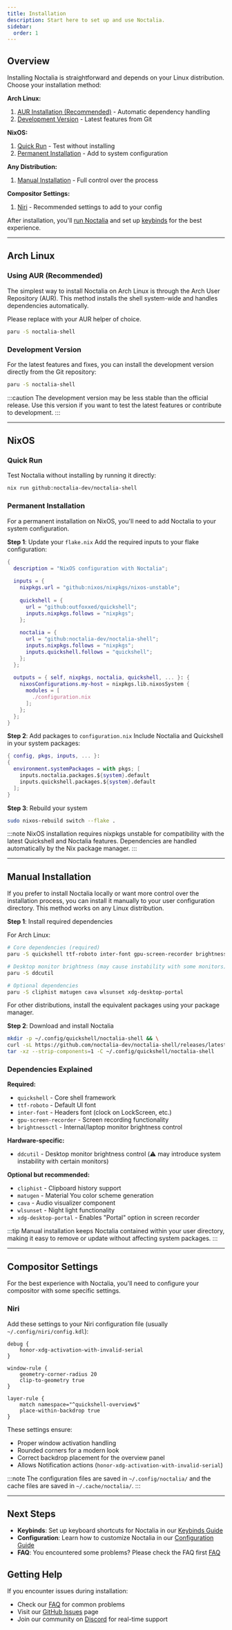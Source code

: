 ```yaml
---
title: Installation
description: Start here to set up and use Noctalia.
sidebar:
  order: 1
---
```


## Overview

Installing Noctalia is straightforward and depends on your Linux distribution.  
Choose your installation method:

**Arch Linux:**
1. [AUR Installation (Recommended)](#using-aur-recommended) - Automatic dependency handling
2. [Development Version](#development-version) - Latest features from Git

**NixOS:**
1. [Quick Run](#quick-run) - Test without installing
2. [Permanent Installation](#permanent-installation) - Add to system configuration

**Any Distribution:**
1. [Manual Installation](#manual-installation) - Full control over the process

**Compositor Settings:**
1. [Niri](#niri) - Recommended settings to add to your config

After installation, you'll [run Noctalia](#running-noctalia) and set up [keybinds](./keybinds) for the best experience.

---

## Arch Linux

### Using AUR (Recommended)
The simplest way to install Noctalia on Arch Linux is through the Arch User Repository (AUR). This method installs the shell system-wide and handles dependencies automatically.

Please replace with your AUR helper of choice.
```bash
paru -S noctalia-shell
```

### Development Version
For the latest features and fixes, you can install the development version directly from the Git repository:
```bash
paru -S noctalia-shell
```

:::caution
The development version may be less stable than the official release. Use this version if you want to test the latest features or contribute to development.
:::

---

## NixOS

### Quick Run
Test Noctalia without installing by running it directly:
```bash
nix run github:noctalia-dev/noctalia-shell
```

### Permanent Installation
For a permanent installation on NixOS, you'll need to add Noctalia to your system configuration.

**Step 1**: Update your `flake.nix`
Add the required inputs to your flake configuration:
```nix
{
  description = "NixOS configuration with Noctalia";
  
  inputs = {
    nixpkgs.url = "github:nixos/nixpkgs/nixos-unstable";
    
    quickshell = {
      url = "github:outfoxxed/quickshell";
      inputs.nixpkgs.follows = "nixpkgs";
    };
    
    noctalia = {
      url = "github:noctalia-dev/noctalia-shell";
      inputs.nixpkgs.follows = "nixpkgs";
      inputs.quickshell.follows = "quickshell";
    };
  };
  
  outputs = { self, nixpkgs, noctalia, quickshell, ... }: {
    nixosConfigurations.my-host = nixpkgs.lib.nixosSystem {
      modules = [
        ./configuration.nix
      ];
    };
  };
}
```

**Step 2**: Add packages to `configuration.nix`
Include Noctalia and Quickshell in your system packages:
```nix
{ config, pkgs, inputs, ... }:
{
  environment.systemPackages = with pkgs; [
    inputs.noctalia.packages.${system}.default
    inputs.quickshell.packages.${system}.default
  ];
}
```

**Step 3**: Rebuild your system
```bash
sudo nixos-rebuild switch --flake .
```

:::note
NixOS installation requires nixpkgs unstable for compatibility with the latest Quickshell and Noctalia features. Dependencies are handled automatically by the Nix package manager.
:::

---

## Manual Installation

If you prefer to install Noctalia locally or want more control over the installation process, you can install it manually to your user configuration directory. This method works on any Linux distribution.

**Step 1**: Install required dependencies

For Arch Linux:
```bash
# Core dependencies (required)
paru -S quickshell ttf-roboto inter-font gpu-screen-recorder brightnessctl

# Desktop monitor brightness (may cause instability with some monitors)
paru -S ddcutil

# Optional dependencies
paru -S cliphist matugen cava wlsunset xdg-desktop-portal
```

For other distributions, install the equivalent packages using your package manager.

**Step 2**: Download and install Noctalia
```bash
mkdir -p ~/.config/quickshell/noctalia-shell && \
curl -sL https://github.com/noctalia-dev/noctalia-shell/releases/latest/download/noctalia-latest.tar.gz | \
tar -xz --strip-components=1 -C ~/.config/quickshell/noctalia-shell
```

### Dependencies Explained

**Required:**
- `quickshell` - Core shell framework
- `ttf-roboto` - Default UI font
- `inter-font` - Headers font (clock on LockScreen, etc.)
- `gpu-screen-recorder` - Screen recording functionality
- `brightnessctl` - Internal/laptop monitor brightness control

**Hardware-specific:**
- `ddcutil` - Desktop monitor brightness control (⚠️ may introduce system instability with certain monitors)

**Optional but recommended:**
- `cliphist` - Clipboard history support
- `matugen` - Material You color scheme generation
- `cava` - Audio visualizer component
- `wlsunset` - Night light functionality
- `xdg-desktop-portal` - Enables "Portal" option in screen recorder

:::tip
Manual installation keeps Noctalia contained within your user directory, making it easy to remove or update without affecting system packages.
:::

---

## Compositor Settings

For the best experience with Noctalia, you'll need to configure your compositor with some specific settings.

### Niri

Add these settings to your Niri configuration file (usually `~/.config/niri/config.kdl`):

```kdl
debug {
    honor-xdg-activation-with-invalid-serial
}

window-rule {
    geometry-corner-radius 20
    clip-to-geometry true
}

layer-rule {
    match namespace="^quickshell-overview$"
    place-within-backdrop true
}
```

These settings ensure:
- Proper window activation handling
- Rounded corners for a modern look
- Correct backdrop placement for the overview panel
- Allows Notification actions (`honor-xdg-activation-with-invalid-serial`)

:::note
The configuration files are saved in `~/.config/noctalia/` and the cache files are saved in `~/.cache/noctalia/`.
:::

---

## Next Steps

- **Keybinds**: Set up keyboard shortcuts for Noctalia in our [Keybinds Guide](./keybinds)
- **Configuration**: Learn how to customize Noctalia in our [Configuration Guide](./running-the-shell)
- **FAQ**: You encountered some problems? Please check the FAQ first [FAQ](./faq)

## Getting Help

If you encounter issues during installation:
- Check our [FAQ](./faq) for common problems
- Visit our [GitHub Issues](https://github.com/noctalia-dev/noctalia-shell/issues) page
- Join our community on [Discord](https://discord.noctalia.dev) for real-time support